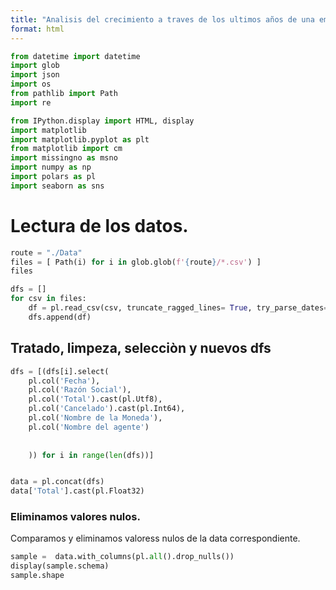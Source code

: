 ```yaml
---
title: "Analisis del crecimiento a traves de los ultimos años de una empresa en operaciòn."
format: html
---
```


```python


from datetime import datetime
import glob
import json
import os
from pathlib import Path
import re

from IPython.display import HTML, display
import matplotlib
import matplotlib.pyplot as plt
from matplotlib import cm
import missingno as msno
import numpy as np
import polars as pl
import seaborn as sns
```
 
# Lectura de los datos.

```python
route = "./Data"
files = [ Path(i) for i in glob.glob(f'{route}/*.csv') ]
files
```

```python
dfs = []
for csv in files:
    df = pl.read_csv(csv, truncate_ragged_lines= True, try_parse_dates= True)
    dfs.append(df)

```
## Tratado, limpeza, selecciòn y nuevos dfs

```python
dfs = [(dfs[i].select( 
    pl.col('Fecha'),
    pl.col('Razón Social'),
    pl.col('Total').cast(pl.Utf8),
    pl.col('Cancelado').cast(pl.Int64),
    pl.col('Nombre de la Moneda'),
    pl.col('Nombre del agente')
    
    
    )) for i in range(len(dfs))]
```
```python
```
```python
data = pl.concat(dfs)
data['Total'].cast(pl.Float32)
```

### Eliminamos valores nulos.
Comparamos y eliminamos valoress nulos de la data correspondiente.
```python
sample =  data.with_columns(pl.all().drop_nulls())
display(sample.schema)
sample.shape
```

```python

```
